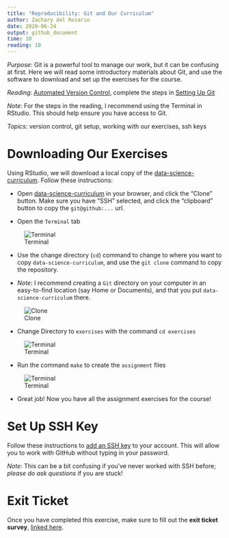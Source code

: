```yaml
---
title: "Reproducibility: Git and Our Curriculum"
author: Zachary del Rosario
date: 2020-06-24
output: github_document
time: 10
reading: 10
---
```


*Purpose*: Git is a powerful tool to manage our work, but it can be confusing at first. Here we will read some introductory materials about Git, and use the software to download and set up the exercises for the course.

*Reading*: [Automated Version Control](https://swcarpentry.github.io/git-novice/01-basics/index.html), complete the steps in [Setting Up Git](https://swcarpentry.github.io/git-novice/02-setup/index.html)

*Note*: For the steps in the reading, I recommend using the Terminal in RStudio. This should help ensure you have access to Git.

*Topics*: version control, git setup, working with our exercises, ssh keys

# Downloading Our Exercises
<!-- -------------------------------------------------- -->

Using RStudio, we will download a local copy of the [data-science-curriculum](https://github.com/zdelrosario/data-science-curriculum). Follow these instructions:

- Open [data-science-curriculum](https://github.com/zdelrosario/data-science-curriculum) in your browser, and click the "Clone" button. Make sure you have "SSH" selected, and click the "clipboard" button to copy the `git@github:...` url.

- Open the `Terminal` tab

![Terminal](./images/rep01-terminal.png)

- Use the change directory (`cd`) command to change to where you want to copy `data-science-curriculum`, and use the `git clone` command to copy the repository.

- *Note*: I recommend creating a `Git` directory on your computer in an easy-to-find location (say Home or Documents), and that you put `data-science-curriculum` there.

![Clone](./images/rep01-clone-cli.png)

- Change Directory to `exercises` with the command `cd exercises`

![Terminal](./images/rep01-cd.png)

- Run the command `make` to create the `assignment` files

![Terminal](./images/rep01-make.png)

- Great job! Now you have all the assignment exercises for the course!

# Set Up SSH Key
<!-- -------------------------------------------------- -->

Follow these instructions to [add an SSH key](https://help.github.com/en/github/authenticating-to-github/adding-a-new-ssh-key-to-your-github-account) to your account. This will allow you to work with GitHub without typing in your password.

*Note*: This can be a bit confusing if you've never worked with SSH before; *please do ask questions* if you are stuck!

# Exit Ticket
<!-- -------------------------------------------------- -->

Once you have completed this exercise, make sure to fill out the **exit ticket survey**, [linked here](https://docs.google.com/forms/d/e/1FAIpQLSeuq2LFIwWcm05e8-JU84A3irdEL7JkXhMq5Xtoalib36LFHw/viewform?usp=pp_url&entry.693978880=e-rep01-intro-git.Rmd).
